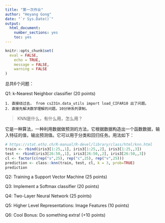 ```yaml
---
title: "第一次作业"
author: "Heyang Gong"
date: "`r Sys.Date()`"
output: 
  html_document: 
    number_sections: yes
    toc: yes
---
```


```r
knitr::opts_chunk$set(
  eval = FALSE,
	echo = TRUE,
	message = FALSE,
	warning = FALSE
)
```

总共6个问题：

Q1: k-Nearest Neighbor classifier (20 points)


```
1. 直接绕过去， from cs231n.data_utils import load_CIFAR10 出了问题。
2. 直接先解决数学理解的问题。10分钟系列录制。
```


> KNN是什么，有什么用，怎么用？

它是一种算法，一种利用数据做预测的方法，它根据数据构造出一个函数数据，输入特征的值，输出预测值。它可以用于分类和回归任务。用法如下：

```r
# https://stat.ethz.ch/R-manual/R-devel/library/class/html/knn.html
train <- rbind(iris3[1:25,,1], iris3[1:25,,2], iris3[1:25,,3])
test <- rbind(iris3[26:50,,1], iris3[26:50,,2], iris3[26:50,,3])
cl <- factor(c(rep("s",25), rep("c",25), rep("v",25)))
prediction <- class::knn(train, test, cl, k = 3, prob=TRUE)
prediction
```





Q2: Training a Support Vector Machine (25 points)

Q3: Implement a Softmax classifier (20 points)

Q4: Two-Layer Neural Network (25 points)

Q5: Higher Level Representations: Image Features (10 points)

Q6: Cool Bonus: Do something extra! (+10 points)

